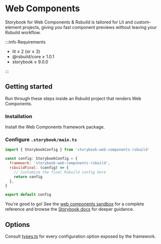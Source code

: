 
# Web Components

Storybook for Web Components & Rsbuild is tailored for Lit and custom-element projects, giving you fast component previews without leaving your Rsbuild workflow.

:::info Requirements

- lit ≥ 2 (or ≥ 3)
- @rsbuild/core ≥ 1.0.1
- storybook ≥ 9.0.0

:::

## Getting started

Run through these steps inside an Rsbuild project that renders Web Components.

### Installation

Install the Web Components framework package.

<PackageManagerTabs command="install storybook-web-components-rsbuild -D" />

### Configure `.storybook/main.ts`

```js
import { StorybookConfig } from 'storybook-web-components-rsbuild'

const config: StorybookConfig = {
  framework: 'storybook-web-components-rsbuild',
  rsbuildFinal: (config) => {
    // Customize the final Rsbuild config here
    return config
  },
}

export default config
```

You're good to go! See the [web components sandbox](https://github.com/rspack-contrib/storybook-rsbuild/blob/main/sandboxes/web-components) for a complete reference and browse the [Storybook docs](https://storybook.js.org/docs) for deeper guidance.

## Options

Consult [types.ts](https://github.com/rspack-contrib/storybook-rsbuild/blob/main/packages/framework-web-components/src/types.ts) for every configuration option exposed by the framework.
